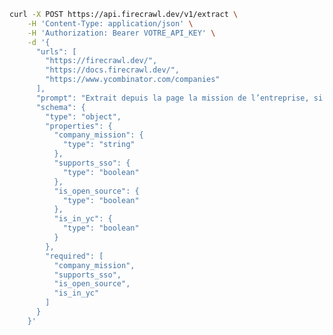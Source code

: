 ```bash cURL
curl -X POST https://api.firecrawl.dev/v1/extract \
    -H 'Content-Type: application/json' \
    -H 'Authorization: Bearer VOTRE_API_KEY' \
    -d '{
      "urls": [
        "https://firecrawl.dev/", 
        "https://docs.firecrawl.dev/", 
        "https://www.ycombinator.com/companies"
      ],
      "prompt": "Extrait depuis la page la mission de l’entreprise, si elle prend en charge le SSO, si elle est open source et si elle fait partie de Y Combinator.",
      "schema": {
        "type": "object",
        "properties": {
          "company_mission": {
            "type": "string"
          },
          "supports_sso": {
            "type": "boolean"
          },
          "is_open_source": {
            "type": "boolean"
          },
          "is_in_yc": {
            "type": "boolean"
          }
        },
        "required": [
          "company_mission",
          "supports_sso",
          "is_open_source",
          "is_in_yc"
        ]
      }
    }'
```
